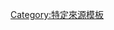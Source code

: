 {{cite book|last=White |first=Norval |author-link= |last-author-amp=yes |last2=Willensky |first2=Elliot |title={{link-en|AIA Guide to New York City|AIA Guide to New York City}} |edition=4th |location=New York |publisher={{link-en|Three Rivers Press}} |year=2000 |ISBN=978-0-8129-3107-5}}<noinclude>[[Category:特定來源模板]]</noinclude>
